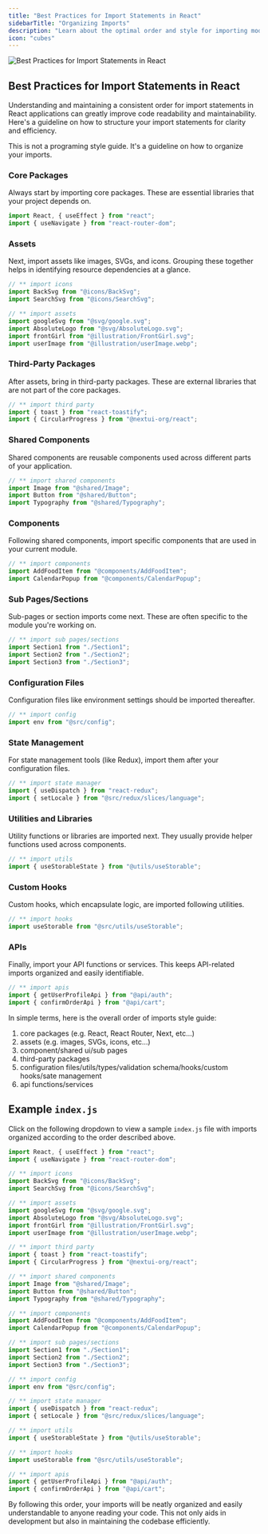 ```yaml
---
title: "Best Practices for Import Statements in React"
sidebarTitle: "Organizing Imports"
description: "Learn about the optimal order and style for importing modules in React projects."
icon: "cubes"
---
```


<Frame>
  <img
    style={{ borderRadius: "0.5rem" }}
    alt="Best Practices for Import Statements in React"
    src="https://images.unsplash.com/photo-1497436072909-60f360e1d4b1?q=80&w=2560&auto=format&fit=crop&ixlib=rb-4.0.3&ixid=M3wxMjA3fDB8MHxwaG90by1wYWdlfHx8fGVufDB8fHx8fA%3D%3D"
  />
</Frame>

## Best Practices for Import Statements in React

Understanding and maintaining a consistent order for import statements in React applications can greatly improve code readability and maintainability. Here's a guideline on how to structure your import statements for clarity and efficiency.

<Note>
  This is not a programing style guide. It's a guideline on how to organize your
  imports.
</Note>

### Core Packages

Always start by importing core packages. These are essential libraries that your project depends on.

```js
import React, { useEffect } from "react";
import { useNavigate } from "react-router-dom";
```

### Assets

Next, import assets like images, SVGs, and icons. Grouping these together helps in identifying resource dependencies at a glance.

```js
// ** import icons
import BackSvg from "@icons/BackSvg";
import SearchSvg from "@icons/SearchSvg";

// ** import assets
import googleSvg from "@svg/google.svg";
import AbsoluteLogo from "@svg/AbsoluteLogo.svg";
import frontGirl from "@illustration/FrontGirl.svg";
import userImage from "@illustration/userImage.webp";
```

### Third-Party Packages

After assets, bring in third-party packages. These are external libraries that are not part of the core packages.

```js
// ** import third party
import { toast } from "react-toastify";
import { CircularProgress } from "@nextui-org/react";
```

### Shared Components

Shared components are reusable components used across different parts of your application.

```js
// ** import shared components
import Image from "@shared/Image";
import Button from "@shared/Button";
import Typography from "@shared/Typography";
```

### Components

Following shared components, import specific components that are used in your current module.

```js
// ** import components
import AddFoodItem from "@components/AddFoodItem";
import CalendarPopup from "@components/CalendarPopup";
```

### Sub Pages/Sections

Sub-pages or section imports come next. These are often specific to the module you're working on.

```js
// ** import sub pages/sections
import Section1 from "./Section1";
import Section2 from "./Section2";
import Section3 from "./Section3";
```

### Configuration Files

Configuration files like environment settings should be imported thereafter.

```js
// ** import config
import env from "@src/config";
```

### State Management

For state management tools (like Redux), import them after your configuration files.

```js
// ** import state manager
import { useDispatch } from "react-redux";
import { setLocale } from "@src/redux/slices/language";
```

### Utilities and Libraries

Utility functions or libraries are imported next. They usually provide helper functions used across components.

```js
// ** import utils
import { useStorableState } from "@utils/useStorable";
```

### Custom Hooks

Custom hooks, which encapsulate logic, are imported following utilities.

```js
// ** import hooks
import useStorable from "@src/utils/useStorable";
```

### APIs

Finally, import your API functions or services. This keeps API-related imports organized and easily identifiable.

```js
// ** import apis
import { getUserProfileApi } from "@api/auth";
import { confirmOrderApi } from "@api/cart";
```

<Tip>
In simple terms, here is the overall order of imports style guide:

1) core packages (e.g. React, React Router, Next, etc...)
2) assets (e.g. images, SVGs, icons, etc...)
3) component/shared ui/sub pages
4) third-party packages
5) configuration files/utils/types/validation schema/hooks/custom hooks/sate management
6) api functions/services
</Tip>

## Example `index.js`

Click on the following dropdown to view a sample `index.js` file with imports organized according to the order described above.

<Accordion icon="code" title="View Example of organized imports 👀">

```js index.js
import React, { useEffect } from "react";
import { useNavigate } from "react-router-dom";

// ** import icons
import BackSvg from "@icons/BackSvg";
import SearchSvg from "@icons/SearchSvg";

// ** import assets
import googleSvg from "@svg/google.svg";
import AbsoluteLogo from "@svg/AbsoluteLogo.svg";
import frontGirl from "@illustration/FrontGirl.svg";
import userImage from "@illustration/userImage.webp";

// ** import third party
import { toast } from "react-toastify";
import { CircularProgress } from "@nextui-org/react";

// ** import shared components
import Image from "@shared/Image";
import Button from "@shared/Button";
import Typography from "@shared/Typography";

// ** import components
import AddFoodItem from "@components/AddFoodItem";
import CalendarPopup from "@components/CalendarPopup";

// ** import sub pages/sections
import Section1 from "./Section1";
import Section2 from "./Section2";
import Section3 from "./Section3";

// ** import config
import env from "@src/config";

// ** import state manager
import { useDispatch } from "react-redux";
import { setLocale } from "@src/redux/slices/language";

// ** import utils
import { useStorableState } from "@utils/useStorable";

// ** import hooks
import useStorable from "@src/utils/useStorable";

// ** import apis
import { getUserProfileApi } from "@api/auth";
import { confirmOrderApi } from "@api/cart";
```

</Accordion>

By following this order, your imports will be neatly organized and easily understandable to anyone reading your code. This not only aids in development but also in maintaining the codebase efficiently.
